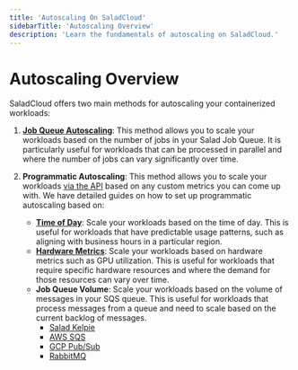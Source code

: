 ```yaml
---
title: 'Autoscaling On SaladCloud'
sidebarTitle: 'Autoscaling Overview'
description: 'Learn the fundamentals of autoscaling on SaladCloud.'
---
```


# Autoscaling Overview

SaladCloud offers two main methods for autoscaling your containerized workloads:

1. **[Job Queue Autoscaling](/container-engine/how-to-guides/autoscaling/enable-autoscaling)**: This method allows you
   to scale your workloads based on the number of jobs in your Salad Job Queue. It is particularly useful for workloads
   that can be processed in parallel and where the number of jobs can vary significantly over time.

2. **Programmatic Autoscaling**: This method allows you to scale your workloads
   [via the API](/reference/saladcloud-api/container-groups/update-container-group#body-replicas) based on any custom
   metrics you can come up with. We have detailed guides on how to set up programmatic autoscaling based on:
   - **[Time of Day](/container-engine/how-to-guides/autoscaling/time-of-day-scaling)**: Scale your workloads based on
     the time of day. This is useful for workloads that have predictable usage patterns, such as aligning with business
     hours in a particular region.
   - **[Hardware Metrics](/container-engine/how-to-guides/autoscaling/hardware-metrics-scaling)**: Scale your workloads
     based on hardware metrics such as GPU utilization. This is useful for workloads that require specific hardware
     resources and where the demand for those resources can vary over time.
   - **Job Queue Volume**: Scale your workloads based on the volume of messages in your SQS queue. This is useful for
     workloads that process messages from a queue and need to scale based on the current backlog of messages.
     - [Salad Kelpie](/container-engine/how-to-guides/job-processing/kelpie#autoscaling)
     - [AWS SQS](/container-engine/how-to-guides/job-processing/sqs#autoscaling)
     - [GCP Pub/Sub](/container-engine/how-to-guides/job-processing/gcp-pub-sub#autoscaling)
     - [RabbitMQ](/container-engine/how-to-guides/job-processing/rabbitmq#autoscaling)
